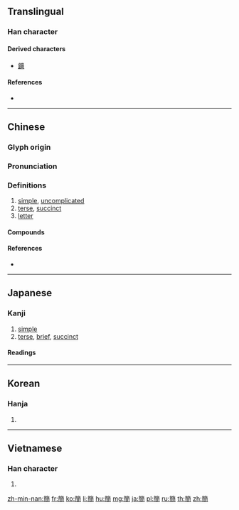 {{character info/new}}
{{also|简}}
==Translingual==

===Han character===
{{Han char|rn=118|rad=竹|as=12|sn=18|four=88227|canj=HANA|ids=⿱⺮間}}

====Derived characters====
* [[𨰝]]

====References====
* {{Han ref|kx=0901.281|dkj=26520|dj=1325.070|hdz=53017.150|uh=7C21|ud=31777|bh=C2B2|bd=49842}}

----

==Chinese==
{{zh-forms|s=简}}

===Glyph origin===
{{Han etym}}

===Pronunciation===
{{zh-pron
|m=jiǎn
|c=gaan2
|mn=kán
|mc=y
|oc=y
|ma=
|cat=a,n
}}

===Definitions===
{{zh-hanzi}}

# [[simple]], [[uncomplicated]]
# [[terse]], [[succinct]]
# [[letter]]

====Compounds====
{{zh-der|簡單|簡稱|簡報|簡編|簡便|簡表|簡稱|簡單|簡單機械|簡單勞動|簡單商品生產|簡單協作|簡單再生產|簡短|簡斷截說|簡分數|簡古|簡化|簡化漢字|簡潔|簡捷|簡截|簡介|簡勁|簡況|簡括|簡歷|簡練|簡陋|簡略|簡慢|簡明|簡樸|簡譜|簡任|簡省|簡史|簡縮|簡體|簡體字|簡諧運動|簡寫|簡訊|簡雅|簡要|簡易|簡易師範|簡約|簡則|簡章|簡直|簡裝}}

====References====
* {{thcwdq}}

----

==Japanese==

===Kanji===
{{ja-kanji|grade=6|rs=竹12}}

# [[simple]]
# [[terse]], [[brief]], [[succinct]]

====Readings====
{{ja-readings
|goon=[[けん]] (ken) {{non-joyo-reading}}
|kanon=[[かん]] (kan)
|kun=[[ふだ]] (fuda) {{non-joyo-reading}}, [[えらぶ]] (erabu) {{non-joyo-reading}}
|nanori=
}}

----

==Korean==

===Hanja===
{{ko-hanja|hangeul=간|eumhun=|rv=gan|mr=kan|y=kan}}

# {{defn|lang=ko|sort=竹12}}

----

==Vietnamese==

===Han character===
{{vi-hantu|[[giản]], [[dẳng]], [[dớn]], [[giỡn]], [[nhởn]], [[dần]], [[dẵng]], [[giảm]], [[giằn]]|rs=竹12}}

# {{defn|lang=vi|sort=竹12}}

[[zh-min-nan:簡]]
[[fr:簡]]
[[ko:簡]]
[[li:簡]]
[[hu:簡]]
[[mg:簡]]
[[ja:簡]]
[[pl:簡]]
[[ru:簡]]
[[th:簡]]
[[zh:簡]]